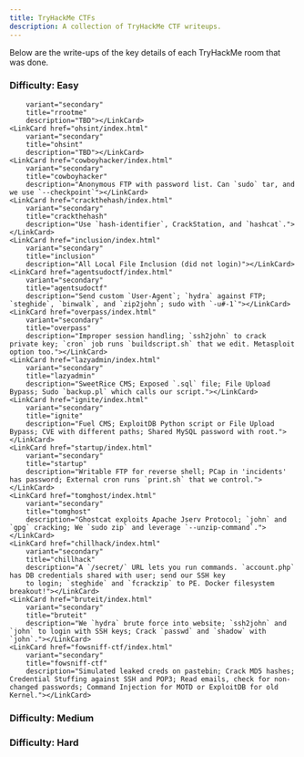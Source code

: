 ```yaml
---
title: TryHackMe CTFs
description: A collection of TryHackMe CTF writeups.
---
```



Below are the write-ups of the key details of each TryHackMe room that was done.

### Difficulty: Easy

<CardGrid>
    <LinkCard href="basicpentestingjt/index.html" 
        variant="secondary"
        title="basicpentestingjt"
        description="Enumerate Samba users (`enum4linux.pl`), `ssh2john` to crack private key."></LinkCard>
    <LinkCard href="picklerick/index.html"
        variant="secondary"
        title="picklerick"
        description="Use `hydra` with `R1ckRul3s`, `sudo` to root the box."></LinkCard>
    <LinkCard href="rrootme/index.html"

        variant="secondary"
        title="rrootme"
        description="TBD"></LinkCard>
    <LinkCard href="ohsint/index.html"
        variant="secondary"
        title="ohsint"
        description="TBD"></LinkCard>
    <LinkCard href="cowboyhacker/index.html"    
        variant="secondary"
        title="cowboyhacker"
        description="Anonymous FTP with password list. Can `sudo` tar, and we use `--checkpoint`"></LinkCard>
    <LinkCard href="crackthehash/index.html"
        variant="secondary"
        title="crackthehash"
        description="Use `hash-identifier`, CrackStation, and `hashcat`."></LinkCard>
    <LinkCard href="inclusion/index.html"
        variant="secondary"
        title="inclusion"
        description="All Local File Inclusion (did not login)"></LinkCard>
    <LinkCard href="agentsudoctf/index.html"
        variant="secondary"
        title="agentsudoctf"
        description="Send custom `User-Agent`; `hydra` against FTP; `steghide`, `binwalk`, and `zip2john`; sudo with `-u#-1`"></LinkCard>
    <LinkCard href="overpass/index.html"
        variant="secondary"
        title="overpass"
        description="Improper session handling; `ssh2john` to crack private key; `cron` job runs `buildscript.sh` that we edit. Metasploit option too."></LinkCard>
    <LinkCard href="lazyadmin/index.html"
        variant="secondary"
        title="lazyadmin"
        description="SweetRice CMS; Exposed `.sql` file; File Upload Bypass; Sudo `backup.pl` which calls our script."></LinkCard>
    <LinkCard href="ignite/index.html"
        variant="secondary"
        title="ignite"
        description="Fuel CMS; ExploitDB Python script or File Upload Bypass; CVE with different paths; Shared MySQL password with root."></LinkCard>
    <LinkCard href="startup/index.html"
        variant="secondary"
        title="startup"
        description="Writable FTP for reverse shell; PCap in 'incidents' has password; External cron runs `print.sh` that we control."></LinkCard>
    <LinkCard href="tomghost/index.html"
        variant="secondary"
        title="tomghost"
        description="Ghostcat exploits Apache Jserv Protocol; `john` and `gpg` cracking; We `sudo zip` and leverage `--unzip-command`."></LinkCard>
    <LinkCard href="chillhack/index.html"
        variant="secondary"
        title="chillhack"
        description="A `/secret/` URL lets you run commands. `account.php` has DB credentials shared with user; send our SSH key
        to login; `steghide` and `fcrackzip` to PE. Docker filesystem breakout!"></LinkCard>
    <LinkCard href="bruteit/index.html"
        variant="secondary"
        title="bruteit"
        description="We `hydra` brute force into website; `ssh2john` and `john` to login with SSH keys; Crack `passwd` and `shadow` with `john`."></LinkCard>
    <LinkCard href="fowsniff-ctf/index.html"
        variant="secondary"
        title="fowsniff-ctf"
        description="Simulated leaked creds on pastebin; Crack MD5 hashes; Credential Stuffing against SSH and POP3; Read emails, check for non-changed passwords; Command Injection for MOTD or ExploitDB for old Kernel."></LinkCard>
</CardGrid>

### Difficulty: Medium

<CardGrid>
    <LinkCard href="mrrobot/index.html"
        variant="secondary"
        title="mrrobot"
        description="Use `hydra` to brute force passowrd for `elliot`; Edit Wordpress theme file to set up reverse shell; We can `su` because of crackable hash."></LinkCard>
    <LinkCard href="dogcat/index.html"
        variant="secondary"
        title="dogcat"
        description="Use Local File Inclusion and HTTP header injection; Can sudo `env` so we get root, but in a container; Reverse shell container breakout via `backup.sh`."></LinkCard>  
</CardGrid>

### Difficulty: Hard

<CardGrid>
    <LinkCard href="dailybugle/index.html"
        variant="secondary"
        title="dailybugle"
        description="Joomla SQL Injection on old OS and kernel; `john` to decrypt one `bcrypt` password. PE by running `yum` plug-in since we can `yum` as `sudo`."></LinkCard>
    <LinkCard href="internal/index.html"
        variant="secondary"
        title="internal"
        description="Wordpress site; Hydra to brute-force password; We find Jenkins container; port-forward that and brute-force that password. PE: is an exposure of a file"></LinkCard>
</CardGrid>
